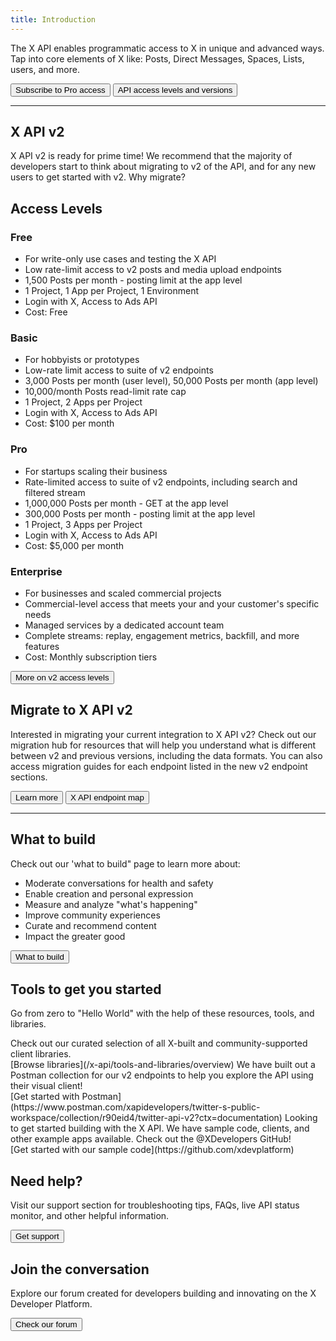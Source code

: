```yaml
---
title: Introduction
---
```



The X API enables programmatic access to X in unique and advanced ways. Tap into core elements of X like: Posts, Direct Messages, Spaces, Lists, users, and more.

<div className="flex space-x-2.5">
  <Button href="https://developer.x.com/en/portal/products/pro">
    Subscribe to Pro access
  </Button>
  <Button href="/x-api/getting-started/about-x-api">
    API access levels and versions
  </Button>
</div>

---

## X API v2

X API v2 is ready for prime time! We recommend that the majority of developers start to think about migrating to v2 of the API, and for any new users to get started with v2. Why migrate?

<CardGroup cols={2}>
  <Card title="New and more detailed data objects" icon="database" href="/x-api/fundamentals/data-dictionary"/>
  <Card title="New parameters to request objects and fields" href="/x-api/fundamentals/data-dictionary#how-to-use-fields-and-expansions" icon="sliders" />
  <Card title="Advanced metrics" href="/x-api/fundamentals/metrics" icon="chart-pie" />
  <Card title="Receive and filter data with contextual post annotations" href="/x-api/fundamentals/post-annotations" icon="comment-dots" />
  <Card title="Filter on and identify which posts belong to a reply thread" href="/x-api/fundamentals/conversation-id" icon="reply" />
  <Card title="And much more..." href="/x-api/getting-started/about-x-api" icon="plus" />
</CardGroup>

## Access Levels

### Free
- For write-only use cases and testing the X API
- Low rate-limit access to v2 posts and media upload endpoints
- 1,500 Posts per month - posting limit at the app level
- 1 Project, 1 App per Project, 1 Environment
- Login with X, Access to Ads API
- Cost: Free

### Basic
- For hobbyists or prototypes
- Low-rate limit access to suite of v2 endpoints
- 3,000 Posts per month (user level), 50,000 Posts per month (app level)
- 10,000/month Posts read-limit rate cap
- 1 Project, 2 Apps per Project
- Login with X, Access to Ads API
- Cost: $100 per month

### Pro
- For startups scaling their business
- Rate-limited access to suite of v2 endpoints, including search and filtered stream
- 1,000,000 Posts per month - GET at the app level
- 300,000 Posts per month - posting limit at the app level
- 1 Project, 3 Apps per Project
- Login with X, Access to Ads API
- Cost: $5,000 per month

### Enterprise
- For businesses and scaled commercial projects
- Commercial-level access that meets your and your customer's specific needs
- Managed services by a dedicated account team
- Complete streams: replay, engagement metrics, backfill, and more features
- Cost: Monthly subscription tiers

<Button href="/x-api/getting-started/about-x-api">
  More on v2 access levels
</Button>

## Migrate to X API v2
Interested in migrating your current integration to X API v2? Check out our migration hub for resources that will help you understand what is different between v2 and previous versions, including the data formats. You can also access migration guides for each endpoint listed in the new v2 endpoint sections.

<div className="flex space-x-2.5">
  <Button href="/x-api/migrate/overview">
    Learn more
  </Button>
  <Button href="/x-api/migrate/x-api-endpoint-map">
    X API endpoint map
  </Button>
</div>

---

## What to build

Check out our 'what to build" page to learn more about:
- Moderate conversations for health and safety
- Enable creation and personal expression
- Measure and analyze "what's happening"
- Improve community experiences
- Curate and recommend content
- Impact the greater good

<Button href="/x-api/what-to-build">
  What to build
</Button>

## Tools to get you started

Go from zero to "Hello World" with the help of these resources, tools, and libraries.

<CardGroup cols={1}>
<Card title="Client libraries" icon="screwdriver-wrench">
Check out our curated selection of all X-built and community-supported client libraries.
<br/>
[Browse libraries](/x-api/tools-and-libraries/overview)
</Card>
<Card title="v2 Postman collection" icon="book">
We have built out a Postman collection for our v2 endpoints to help you explore the API using their visual client!
<br/>
[Get started with Postman](https://www.postman.com/xapidevelopers/twitter-s-public-workspace/collection/r90eid4/twitter-api-v2?ctx=documentation)
</Card>
<Card title="Sample code" icon="code">
Looking to get started building with the X API. We have sample code, clients, and other example apps available. Check out the @XDevelopers GitHub!
<br/>
[Get started with our sample code](https://github.com/xdevplatform)
</Card>
</CardGroup>

## Need help?

Visit our support section for troubleshooting tips, FAQs, live API status monitor, and other helpful information.

<Button href="https://developer.x.com/en/support/twitter-api.html">
  Get support
</Button>

## Join the conversation

Explore our forum created for developers building and innovating on the X Developer Platform.

<Button href="https://devcommunity.x.com/">
  Check our forum
</Button>
